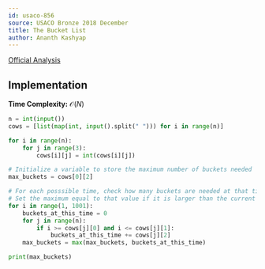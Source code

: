 ```yaml
---
id: usaco-856
source: USACO Bronze 2018 December
title: The Bucket List
author: Ananth Kashyap
---
```


[Official Analysis](http://www.usaco.org/current/data/sol_blist_bronze_dec18.html)

## Implementation

**Time Complexity:** $\mathcal{O}(N)$

<LanguageSection>

<PySection>

```python
n = int(input())
cows = [list(map(int, input().split(" "))) for i in range(n)]

for i in range(n):
    for j in range(3):
        cows[i][j] = int(cows[i][j])

# Initialize a variable to store the maximum number of buckets needed
max_buckets = cows[0][2]

# For each posssible time, check how many buckets are needed at that time
# Set the maximum equal to that value if it is larger than the current maximum
for i in range(1, 1001):
    buckets_at_this_time = 0
    for j in range(n):
        if i >= cows[j][0] and i <= cows[j][1]:
            buckets_at_this_time += cows[j][2]
    max_buckets = max(max_buckets, buckets_at_this_time)

print(max_buckets)
```

</PySection>

</LanguageSection>
